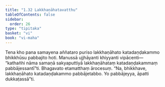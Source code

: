 ```yaml
---
title: "1.32 Lakkhaṇāhatavatthu"
tableOfContents: false
sidebar:
  order: 26
type: "tipitaka"
basket: "vi"
book: "vi-maha"
---
```



<DynamicBreadcrumb />

<Division number="95" book="vi-maha">

<Paragraph number="433" book="vi-maha">
Tena kho pana samayena aññataro puriso lakkhaṇāhato katadaṇḍakammo bhikkhūsu pabbajito hoti. Manussā ujjhāyanti khiyyanti vipācenti—  “kathañhi nāma samaṇā sakyaputtiyā lakkhaṇāhataṃ katadaṇḍakammaṃ pabbājessantī”ti. Bhagavato etamatthaṃ ārocesuṃ. “Na, bhikkhave, lakkhaṇāhato katadaṇḍakammo pabbājetabbo. Yo pabbājeyya, āpatti dukkaṭassā”ti.
</Paragraph>
</Division>